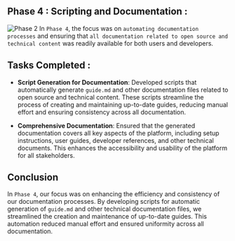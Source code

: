 ## Phase 4 : Scripting and Documentation :
![Phase 2](/gifs/phase4.gif)
In `Phase 4`, the focus was on `automating documentation processes` and ensuring that `all documentation related to open source and technical content` was readily available for both users and developers.

## Tasks Completed :
- **Script Generation for Documentation**: Developed scripts that automatically generate `guide.md` and other documentation files related to open source and technical content. These scripts streamline the process of creating and maintaining up-to-date guides, reducing manual effort and ensuring consistency across all documentation.

- **Comprehensive Documentation**: Ensured that the generated documentation covers all key aspects of the platform, including setup instructions, user guides, developer references, and other technical documents. This enhances the accessibility and usability of the platform for all stakeholders.


## Conclusion

In `Phase 4`, our focus was on enhancing the efficiency and consistency of our documentation processes. By developing scripts for automatic generation of `guide.md` and other technical documentation files, we streamlined the creation and maintenance of up-to-date guides. This automation reduced manual effort and ensured uniformity across all documentation.
